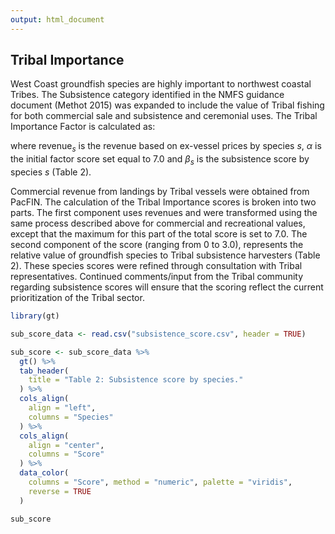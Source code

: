```yaml
---
output: html_document
---
```


## Tribal Importance

West Coast groundfish species are highly important to northwest coastal Tribes. The Subsistence category identified in the NMFS guidance document (Methot 2015) was expanded to include the value of Tribal fishing for both commercial sale and subsistence and ceremonial uses. The Tribal Importance Factor is calculated as:
  
\begin{equation}
t_{s} = \frac{\alpha}{\text{max}(\text{revenue}_{s}^{0.18})} \text{revenue}_{s}^{0.18} + \beta_s    
\end{equation}
  
where $\text{revenue}_s$ is the revenue based on ex-vessel prices by species $s$, $\alpha$ is the initial factor score set equal to 7.0 and $\beta_s$ is the subsistence score by species $s$ (Table 2).
  
Commercial revenue from landings by Tribal vessels were obtained from PacFIN. The calculation of the Tribal Importance scores is broken into two parts.  The first component uses revenues and were transformed using the same process described above for commercial and recreational values, except that the maximum for this part of the total score is set to 7.0. The second component of the score (ranging from 0 to 3.0), represents the relative value of groundfish species to Tribal subsistence harvesters (Table 2).  These species scores were refined through consultation with Tribal representatives.  Continued comments/input from the Tribal community regarding subsistence scores will ensure that the scoring reflect the current prioritization of the Tribal sector. 
  
```r
library(gt)

sub_score_data <- read.csv("subsistence_score.csv", header = TRUE) 

sub_score <- sub_score_data %>%
  gt() %>%
  tab_header(
    title = "Table 2: Subsistence score by species."
  ) %>%
  cols_align(
    align = "left",
    columns = "Species"
  ) %>%
  cols_align(
    align = "center",
    columns = "Score"
  ) %>%
  data_color(
    columns = "Score", method = "numeric", palette = "viridis",
    reverse = TRUE
  )

sub_score
```

